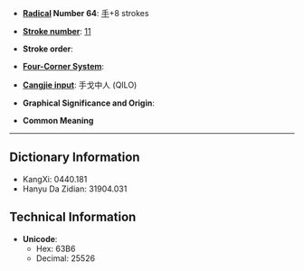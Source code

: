 * '''[[Wiktionary:Chinese radical index| Radical]] Number 64''': [[Wiktionary:Chinese radical index 手|手]]+8 strokes

* '''[[Wiktionary:Chinese total strokes index|Stroke number]]''': [[Wiktionary:Chinese total strokes index 11|11]]

* '''Stroke order''': 

* '''[[Wiktionary:Chinese four corner index|Four-Corner System]]''': 

* '''[[Wiktionary:Chinese Cangjie index|Cangjie input]]''': 手戈中人 (QILO)

* '''Graphical Significance and Origin''': 

* '''Common Meaning'''

----

== Dictionary Information ==

* KangXi: 0440.181
* Hanyu Da Zidian: 31904.031

== Technical Information ==

* '''Unicode''':
** Hex: 63B6
** Decimal: 25526